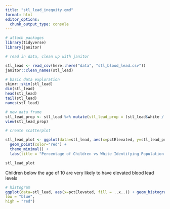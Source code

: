 ```yaml
---
title: "stl_lead_inequity.qmd"
format: html
editor_options: 
  chunk_output_type: console
---
```


```r
# attach packages
library(tidyverse)
library(janitor)
```


```r
# read in data, clean up with janitor

stl_lead <- read_csv(here::here("data", "stl_blood_lead.csv"))
janitor::clean_names(stl_lead)

```

```r
# basic data exploration
skimr::skim(stl_lead)
dim(stl_lead)
head(stl_lead)
tail(stl_lead)
names(stl_lead)
```


```r
# new data frame
stl_lead_prop <- stl_lead %>% mutate(stl_lead_prop = (stl_lead$white / stl_lead$totalPop)*100)
view(stl_lead_prop)
```

```r
# create scatterplot

stl_lead_plot <- ggplot(data=stl_lead, aes(x=pctElevated, y=stl_lead_prop$stl_lead_prop)) + 
  geom_point(color="red") + 
  theme_minimal() + 
  labs(title = "Percentage of Children vs White Identifying Population with Elevated Blood Lead Levels",  x="children", y="white population")

stl_lead_plot
```

Children below the age of 10 are very likely to have elevated blood lead levels

```r
# histogram
ggplot(data=stl_lead, aes(x=pctElevated, fill = ..x..)) + geom_histogram() + scale_fill_gradient2("Legend",
low = "blue",
high = "red")
```

